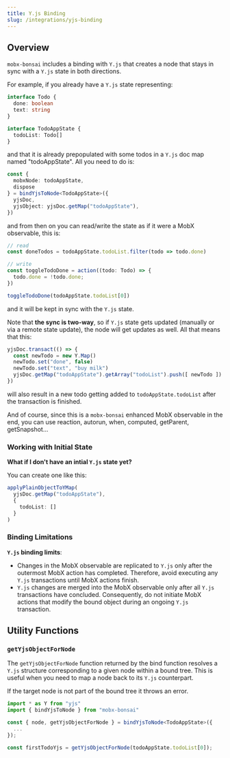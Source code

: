 ```yaml
---
title: Y.js Binding
slug: /integrations/yjs-binding
---
```


## Overview

`mobx-bonsai` includes a binding with `Y.js` that creates a node that stays in sync with a `Y.js` state in both directions.

For example, if you already have a `Y.js` state representing:

```ts
interface Todo {
  done: boolean
  text: string
}

interface TodoAppState {
  todoList: Todo[]
}
```

and that it is already prepopulated with some todos in a `Y.js` doc map named "todoAppState". All you need to do is:

```ts
const {
  mobxNode: todoAppState,
  dispose
} = bindYjsToNode<TodoAppState>({
  yjsDoc,
  yjsObject: yjsDoc.getMap("todoAppState"),
})
```

and from then on you can read/write the state as if it were a MobX observable, this is:

```ts
// read
const doneTodos = todoAppState.todoList.filter(todo => todo.done)

// write
const toggleTodoDone = action((todo: Todo) => {
  todo.done = !todo.done;
})

toggleTodoDone(todoAppState.todoList[0])
```

and it will be kept in sync with the `Y.js` state.

Note that **the sync is two-way**, so if `Y.js` state gets updated (manually or via a remote state update), the node will get updates as well. All that means that this:

```ts
yjsDoc.transact(() => {
  const newTodo = new Y.Map()
  newTodo.set("done", false)
  newTodo.set("text", "buy milk")
  yjsDoc.getMap("todoAppState").getArray("todoList").push([ newTodo ])
})
```

will also result in a new todo getting added to `todoAppState.todoList` after the transaction is finished.

And of course, since this is a `mobx-bonsai` enhanced MobX observable in the end, you can use reaction, autorun, when, computed, getParent, getSnapshot...

### Working with Initial State

**What if I don't have an intial `Y.js` state yet?**

You can create one like this:

```ts
applyPlainObjectToYMap(
  yjsDoc.getMap("todoAppState"),
  {
    todoList: []
  }
)
```

### Binding Limitations

**`Y.js` binding limits**:

- Changes in the MobX observable are replicated to `Y.js` only after the outermost MobX action has completed. Therefore, avoid executing any `Y.js` transactions until MobX actions finish.
- `Y.js` changes are merged into the MobX observable only after all `Y.js` transactions have concluded. Consequently, do not initiate MobX actions that modify the bound object during an ongoing `Y.js` transaction.


## Utility Functions

### `getYjsObjectForNode`

The `getYjsObjectForNode` function returned by the bind function resolves a `Y.js` structure corresponding to a given node within a bound tree. This is useful when you need to map a node back to its `Y.js` counterpart.

If the target node is not part of the bound tree it throws an error.

```typescript
import * as Y from "yjs"
import { bindYjsToNode } from "mobx-bonsai"

const { node, getYjsObjectForNode } = bindYjsToNode<TodoAppState>({
  ...
});

const firstTodoYjs = getYjsObjectForNode(todoAppState.todoList[0]);
```
